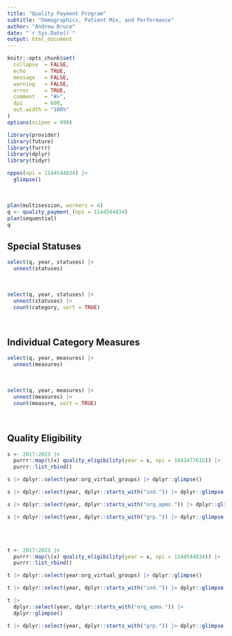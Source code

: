 ```yaml
---
title: "Quality Payment Program"
subtitle: "Demographics, Patient Mix, and Performance"
author: "Andrew Bruce"
date: "`r Sys.Date()`"
output: html_document
---
```


```r
knitr::opts_chunk$set(
  collapse  = FALSE,
  echo      = TRUE, 
  message   = FALSE, 
  warning   = FALSE,
  error     = TRUE,
  comment   = "#>",
  dpi       = 600, 
  out.width = "100%"
)
options(scipen = 999)
```

```r
library(provider)
library(future)
library(furrr)
library(dplyr)
library(tidyr)
```

```r
nppes(npi = 1144544834) |> 
  glimpse()
```

<br>

```r
plan(multisession, workers = 4)
q <- quality_payment_(npi = 1144544834)
plan(sequential)
q
```


## Special Statuses

```r
select(q, year, statuses) |> 
  unnest(statuses)
```

<br>

```r
select(q, year, statuses) |> 
  unnest(statuses) |> 
  count(category, sort = TRUE)
```

<br>

## Individual Category Measures

```r
select(q, year, measures) |> 
  unnest(measures)
```


<br>

```r
select(q, year, measures) |> 
  unnest(measures) |> 
  count(measure, sort = TRUE)
```

<br>

## Quality Eligibility

```r
s <- 2017:2023 |>
  purrr::map(\(x) quality_eligibility(year = x, npi = 1043477615)) |>
  purrr::list_rbind()

s |> dplyr::select(year:org_virtual_groups) |> dplyr::glimpse()
```



```r
s |> dplyr::select(year, dplyr::starts_with("ind.")) |> dplyr::glimpse()
```


```r
s |> dplyr::select(year, dplyr::starts_with("org_apms.")) |> dplyr::glimpse()
```


```r
s |> dplyr::select(year, dplyr::starts_with("grp.")) |> dplyr::glimpse()
```


<br><br>

```r
t <- 2017:2023 |>
  purrr::map(\(x) quality_eligibility(year = x, npi = 1144544834)) |>
  purrr::list_rbind()

t |> dplyr::select(year:org_virtual_groups) |> dplyr::glimpse()
```


```r
t |> dplyr::select(year, dplyr::starts_with("ind.")) |> dplyr::glimpse()
```

```r
t |> 
  dplyr::select(year, dplyr::starts_with("org_apms.")) |> 
  dplyr::glimpse()
```


```r
t |> dplyr::select(year, dplyr::starts_with("grp.")) |> dplyr::glimpse()
```

